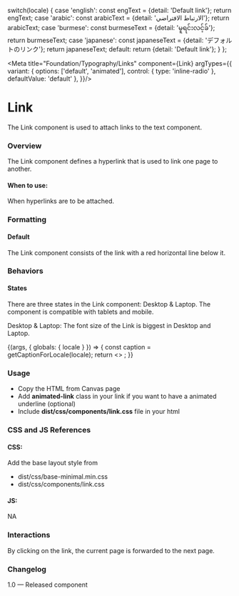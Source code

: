 
  switch(locale) {
    case 'english': const engText = {detail: 'Default link'}; return engText;
    case 'arabic': const arabicText = {detail: 'الارتباط الافتراضي'}; return arabicText;
    case 'burmese': const burmeseText = {detail: 'မူရင်းလင့်ခ်'}; return burmeseText;
    case 'japanese': const japaneseText = {detail: 'デフォルトのリンク'}; return japaneseText;
    default:
      return {detail: 'Default link'};
  }
};

<Meta 
  title="Foundation/Typography/Links" component={Link} 
  argTypes={{
      variant: {
          options: ['default', 'animated'],
          control: { type: 'inline-radio' },
          defaultValue: 'default'
      },
    }}/>

# Link

The Link component is used to attach links to the text component.

### Overview

The Link component defines a hyperlink that is used to link one page to another.

#### When to use:

When hyperlinks are to be attached.

### Formatting
#### Default
The Link component consists of the link with a red horizontal line below it.

### Behaviors

#### States 
There are three states in the Link component: Desktop & Laptop. The component is compatible with tablets and mobile.

Desktop & Laptop: The font size of the Link is biggest in Desktop and Laptop.

<Canvas>
  <Story name="Links">
    {(args, { globals: { locale } }) => {
      const caption = getCaptionForLocale(locale);
      return <>
          <Link label={caption.detail} {...args}></Link>
        </>;
    }}
  </Story>
</Canvas>

### Usage

- Copy the HTML from Canvas page
- Add **animated-link** class in your link if you want to have a animated underline (optional)
- Include **dist/css/components/link.css** file in your html

### CSS and JS References

#### CSS:
Add the base layout style from 

- dist/css/base-minimal.min.css
- dist/css/components/link.css

#### JS:
NA

### Interactions
By clicking on the link, the current page is forwarded to the next page.

### Changelog
1.0 — Released component




